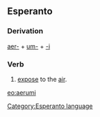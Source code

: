 ==Esperanto==
===Derivation===
[[aero|aer-]] + [[um-]] + [[-i]]
===Verb===
# [[expose]] to the [[air]].

{{Universala Vortaro}}
[[eo:aerumi]]
[[Category:Esperanto language]]